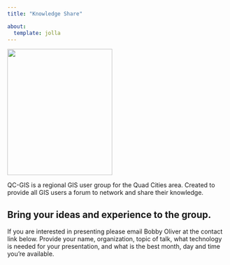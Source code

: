 ```yaml
---
title: "Knowledge Share"

about:
  template: jolla
---
```


![](images/binoculars.jpg){image-shape="round" fig-align="center" width="2.5in" height="3in"}

QC-GIS is a regional GIS user group for the Quad Cities area. Created to provide all GIS users a forum to network and share their knowledge.



## Bring your ideas and experience to the group. 

If you are interested in presenting please email Bobby Oliver at the contact link below. Provide your name, organization, topic of talk, what technology is needed for your presentation, and what is the best month, day and time you're available.
